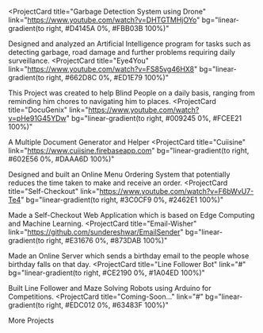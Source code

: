 <ProjectCard
  title="Garbage Detection System using Drone"
  link="https://www.youtube.com/watch?v=DHTGTMHjOYo"
  bg="linear-gradient(to right, #D4145A 0%, #FBB03B 100%)"
>
  Designed and analyzed an Artificial Intelligence program for tasks such as detecting garbage, road damage and further problems requiring daily surveillance.
</ProjectCard>
<ProjectCard
  title="Eye4You"
  link="https://www.youtube.com/watch?v=FS85vg46HX8"
  bg="linear-gradient(to right, #662D8C 0%, #ED1E79 100%)"
>
  This Project was created to help Blind People on a daily basis, ranging from reminding him chores to navigating him to places.
</ProjectCard>
<ProjectCard
  title="DocuGenix"
  link="https://www.youtube.com/watch?v=pHe91G45YDw"
  bg="linear-gradient(to right, #009245 0%, #FCEE21 100%)"
>
  A Multiple Document Generator and Helper
</ProjectCard>
<ProjectCard
  title="Cuiisine"
  link="https://www.cuiisine.firebaseapp.com"
  bg="linear-gradient(to right, #602E56 0%, #DAAA6D 100%)"
>
  Designed and built an Online Menu Ordering System that potentially reduces the time taken to make and receive an order.
</ProjectCard>
<ProjectCard
  title="Self-Checkout"
  link="https://www.youtube.com/watch?v=F6bWvU7-Te4"
  bg="linear-gradient(to right, #3C0CF9 0%, #2462E1 100%)"
>
  Made a Self-Checkout Web Application which is based on Edge Computing and Machine Learning.
</ProjectCard>
<ProjectCard
  title="Email-Wisher"
  link="https://github.com/sundereshwar/EmailSender"
  bg="linear-gradient(to right, #E31676 0%, #873DAB 100%)"
>
  Made an Online Server which sends a birthday email to the people whose birthday falls on that day.
</ProjectCard>
<ProjectCard
  title="Line Follower Bot"
  link="#"
  bg="linear-gradient(to right, #CE2190 0%, #1A04ED 100%)"
>
  Built Line Follower and Maze Solving Robots using Arduino for Competitions.
</ProjectCard>
<ProjectCard
  title="Coming-Soon..."
  link="#"
  bg="linear-gradient(to right, #EDC012 0%, #63483F 100%)"
>
  More Projects
</ProjectCard>